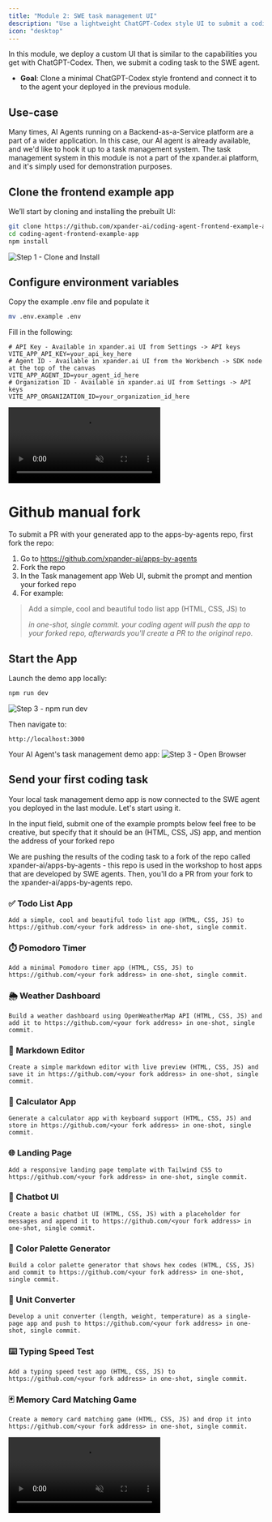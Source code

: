 ```yaml
---
title: "Module 2: SWE task management UI"
description: "Use a lightweight ChatGPT-Codex style UI to submit a coding task to your SWE agent"
icon: "desktop"
---
```


<Note>
In this module, we deploy a custom UI that is similar to the capabilities you get with ChatGPT-Codex. Then, we submit a coding task to the SWE agent.

  - **Goal**: Clone a minimal ChatGPT-Codex style frontend and connect it to to the agent your deployed in the previous module.
</Note>

## Use-case

Many times, AI Agents running on a Backend-as-a-Service platform are a part of a wider application. In this case, our AI agent is already available, and we'd like to hook it up to a task management system. The task management system in this module is not a part of the xpander.ai platform, and it's simply used for demonstration purposes.


## Clone the frontend example app

We’ll start by cloning and installing the prebuilt UI:

```bash
git clone https://github.com/xpander-ai/coding-agent-frontend-example-app.git
cd coding-agent-frontend-example-app
npm install
```

![Step 1 - Clone and Install](/images/workshops/git-clone.png)

## Configure environment variables

Copy the example .env file and populate it

```bash
mv .env.example .env
```

Fill in the following:

```env
# API Key - Available in xpander.ai UI from Settings -> API keys 
VITE_APP_API_KEY=your_api_key_here
# Agent ID - Available in xpander.ai UI from the Workbench -> SDK node at the top of the canvas
VITE_APP_AGENT_ID=your_agent_id_here
# Organization ID - Available in xpander.ai UI from Settings -> API keys
VITE_APP_ORGANIZATION_ID=your_organization_id_here
```

<Accordion title="Videos: getting the required variables">
<Frame>
  <video autoPlay muted loop playsInline className="w-full aspect-video" src="https://assets.xpanderai.io/workshops/videos/settings-api-keys.mp4" />
</Frame>

### Copy Your Agent ID
<Frame>
  <video autoPlay muted loop playsInline className="w-full aspect-video" src="https://assets.xpanderai.io/workshops/videos/swe-copy-agent-id.mp4" />
</Frame>
</Accordion>

# Github manual fork
To submit a PR with your generated app to the apps-by-agents repo, first fork the repo:

1. Go to https://github.com/xpander-ai/apps-by-agents
2. Fork the repo
3. In the Task management app Web UI, submit the prompt and mention your forked repo
4. For example: 

> Add a simple, cool and beautiful todo list app (HTML, CSS, JS) to <address of your fork> in one-shot, single commit.
> your coding agent will push the app to your forked repo, afterwards you'll create a PR to the original repo.

## Start the App

Launch the demo app locally:

```bash
npm run dev
```

![Step 3 - npm run dev](/images/workshops/swe-npm-run-dev.png)

Then navigate to:

```
http://localhost:3000
```
Your AI Agent's task management demo app:
![Step 3 - Open Browser](/images/workshops/swe-blank-tasks-manager.png)

## Send your first coding task
Your local task management demo app is now connected to the SWE agent you deployed in the last module. Let's start using it.

In the input field, submit one of the example prompts below
feel free to be creative, but specify that it should be an (HTML, CSS, JS) app, and mention the address of your forked repo

<Accordion title="Prompt Examples for apps-by-agents">

<Note>
We are pushing the results of the coding task to a fork of the repo called xpander-ai/apps-by-agents - this repo is used in the workshop to host apps that are developed by SWE agents. Then, you'll do a PR from your fork to the xpander-ai/apps-by-agents repo.
</Note>

### ✅ Todo List App
```text
Add a simple, cool and beautiful todo list app (HTML, CSS, JS) to https://github.com/<your fork address> in one-shot, single commit.
```

### ⏱️ Pomodoro Timer

```text
Add a minimal Pomodoro timer app (HTML, CSS, JS) to https://github.com/<your fork address> in one-shot, single commit.
```

### 🌦️ Weather Dashboard

```text
Build a weather dashboard using OpenWeatherMap API (HTML, CSS, JS) and add it to https://github.com/<your fork address> in one-shot, single commit.
```

### 📝 Markdown Editor

```text
Create a simple markdown editor with live preview (HTML, CSS, JS) and save it in https://github.com/<your fork address> in one-shot, single commit.
```

### 🧮 Calculator App

```text
Generate a calculator app with keyboard support (HTML, CSS, JS) and store in https://github.com/<your fork address> in one-shot, single commit.
```

### 🌐 Landing Page

```text
Add a responsive landing page template with Tailwind CSS to https://github.com/<your fork address> in one-shot, single commit.
```

### 💬 Chatbot UI

```text
Create a basic chatbot UI (HTML, CSS, JS) with a placeholder for messages and append it to https://github.com/<your fork address> in one-shot, single commit.
```

### 🎨 Color Palette Generator

```text
Build a color palette generator that shows hex codes (HTML, CSS, JS) and commit to https://github.com/<your fork address> in one-shot, single commit.
```

### 📏 Unit Converter

```text
Develop a unit converter (length, weight, temperature) as a single-page app and push to https://github.com/<your fork address> in one-shot, single commit.
```

### ⌨️ Typing Speed Test

```text
Add a typing speed test app (HTML, CSS, JS) to https://github.com/<your fork address> in one-shot, single commit.
```

### 🃏 Memory Card Matching Game

```text
Create a memory card matching game (HTML, CSS, JS) and drop it into https://github.com/<your fork address> in one-shot, single commit.
```

</Accordion>

<Frame>
  <video autoPlay muted loop playsInline className="w-full aspect-video" src="https://assets.xpanderai.io/workshops/videos/swe-send-task.mp4" />
</Frame>

---

## Track task execution

Click **View codex logs** to view real-time execution details and explore the logs.
Pay attention of the way codex manage and run the agentic loop and the creation process of your app.

> ⏳ **Note**: Task execution takes a few minutes - sit back, relax, and watch the agent work its magic. codex may split the task into multiple sub-tasks that can take up to 15 minutes. if it takes more than 15 minutes just let it run in the background and proceed with the rest of the workshop.

<Frame>
  <video autoPlay muted loop playsInline className="w-full aspect-video" src="https://assets.xpanderai.io/workshops/videos/swe-track-result.mp4" />
</Frame>

### You’ll see:

- **Top**: The original prompt or task
- **Popup**: Logs and generated output from the agent
- **Result**: Execution result
- **Logs & Messages Buttons**: Execution messages logs & codex execution logs

<Accordion title="How does this work?">

  When you submit a task, the app uses the **xpander.ai SDK** (via a **Web Worker**) to create and run the task in the cloud - fully serverless.

  The worker handles:
  - Creating tasks → [`createTask()` in `workers/xpanderWorker.ts`](https://github.com/xpander-ai/coding-agent-frontend-example-app/blob/main/src/workers/xpanderWorker.ts#L79)
  - Fetching task details and logs → [`useTask()` and `useLogs()` in `hooks/`](https://github.com/xpander-ai/coding-agent-frontend-example-app/tree/main/src/hooks)

  The UI polls task status and updates in real time using **React Query**.  
  You can see this in action inside:
  - [`Dashboard`](https://github.com/xpander-ai/coding-agent-frontend-example-app/blob/main/src/pages/Dashboard.tsx): task list and creation
  - [`TaskDetails`](https://github.com/xpander-ai/coding-agent-frontend-example-app/blob/main/src/pages/TaskDetails.tsx): real-time updates, logs, messages

  The **Codex tool** streams logs to a centralized **Logstash** tied to your **account**.  
  Logs are stored for a limited period and made available via the `logs.xpander.ai` micro-service.

  The frontend fetches these logs through polling (every 2s) using the SDK inside a Web Worker.

  💡 A task can include multiple threads - each representing a conversation or execution chain tied to your agent.
</Accordion>

### Succesful app creation
![swe coding task result with pr](/images/workshops/swe-coding-task-result-with-pr.png)

# Pay attention, your PR is targeting the fork and not xpander's repo
1. Submit a new PR (manually) from your fork to xpander-ai/apps-by-agents

## Summary and next steps

Your SWE task management UI is now live and connected to the SWE agent hosted on xpander.ai.
Through the UI, you instructed the agent to build an application and push it to the apps-by-agents repo.

Check out your Pull Request at: https://github.com/xpander-ai/apps-by-agents


→ Proceed to [Module 3: Advanced customization](./03-advanced-customization) 
